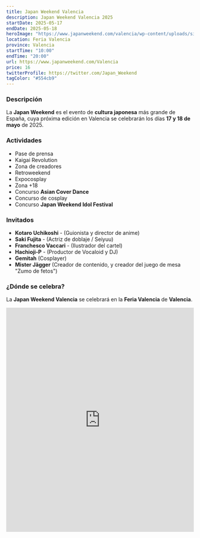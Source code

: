 ```yaml
---
title: Japan Weekend Valencia
description: Japan Weekend Valencia 2025
startDate: 2025-05-17
endDate: 2025-05-18
heroImage: "https://www.japanweekend.com/valencia/wp-content/uploads/sites/4/2025/04/Cartel-VLC-Mayo-25_Web.jpeg"
location: Feria Valencia
province: Valencia
startTime: "10:00"
endTime: "20:00"
url: https://www.japanweekend.com/Valencia
price: 16
twitterProfile: https://twitter.com/Japan_Weekend
tagColor: "#554cb9"
---
```


### Descripción

La **Japan Weekend** es el evento de **cultura japonesa** más grande de España, cuya próxima edición en Valencia se celebrarán los días **17 y 18 de mayo** de 2025.

### Actividades
+ Pase de prensa
+ Kaigai Revolution
+ Zona de creadores
+ Retroweekend
+ Expocosplay
+ Zona +18
+ Concurso **Asian Cover Dance**
+ Concurso de cosplay
+ Concurso **Japan Weekend Idol Festival**

### Invitados

+ **Kotaro Uchikoshi** - (Guionista y director de anime)
+ **Saki Fujita** - (Actriz de doblaje / Seiyuu)
+ **Franchesco Vaccari** - (Ilustrador del cartel)
+ **Hachioji-P** - (Productor de Vocaloid y DJ)
+ **Gemitah** (Cosplayer)
+ **Mister Jägger** (Creador de contenido, y creador del juego de mesa "Zumo de fetos")

### ¿Dónde se celebra?

La **Japan Weekend Valencia** se celebrará en la **Feria Valencia** de **Valencia**.
<iframe src="https://www.google.com/maps/embed?pb=!1m18!1m12!1m3!1d3078.4591309345856!2d-0.4291296236066389!3d39.5041261106767!2m3!1f0!2f0!3f0!3m2!1i1024!2i768!4f13.1!3m3!1m2!1s0xd60456cf398be71%3A0xa41b3b9e8bdd5bc1!2sFeria%20Valencia!5e0!3m2!1ses!2ses!4v1743499047814!5m2!1ses!2ses" width="100%" height="600" style="border:0;" allowfullscreen="" loading="lazy" referrerpolicy="no-referrer-when-downgrade"></iframe>
